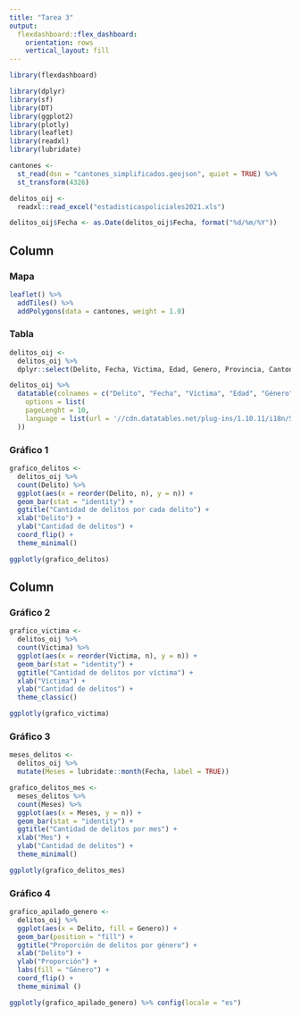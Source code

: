 ---
title: "Tarea 3"
output: 
  flexdashboard::flex_dashboard:
    orientation: rows
    vertical_layout: fill
---

```{r setup, include=FALSE}
library(flexdashboard)
```

```{r carga-paquetes, include=FALSE}
library(dplyr)
library(sf)
library(DT)
library(ggplot2)
library(plotly)
library(leaflet)
library(readxl)
library(lubridate)
```

```{r}
cantones <-
  st_read(dsn = "cantones_simplificados.geojson", quiet = TRUE) %>%
  st_transform(4326)
```

```{r}
delitos_oij <-
  readxl::read_excel("estadisticaspoliciales2021.xls")
```

```{r}
delitos_oij$Fecha <- as.Date(delitos_oij$Fecha, format("%d/%m/%Y"))
```

Column {data-width=550}
-----------------------------------------------------------------------

### Mapa

```{r}
leaflet() %>%
  addTiles() %>%
  addPolygons(data = cantones, weight = 1.0)
```

### Tabla

```{r}
delitos_oij <-
  delitos_oij %>%
  dplyr::select(Delito, Fecha, Victima, Edad, Genero, Provincia, Canton)
```

```{r}
delitos_oij %>%
  datatable(colnames = c("Delito", "Fecha", "Víctima", "Edad", "Género", "Provincia", "Cantón"),
    options = list(
    pageLenght = 10,
    language = list(url = '//cdn.datatables.net/plug-ins/1.10.11/i18n/Spanish.json')
  ))
```

### Gráfico 1

```{r grafico-delitos, message=FALSE, echo=FALSE}
grafico_delitos <-
  delitos_oij %>%
  count(Delito) %>%
  ggplot(aes(x = reorder(Delito, n), y = n)) +
  geom_bar(stat = "identity") +
  ggtitle("Cantidad de delitos por cada delito") +
  xlab("Delito") +
  ylab("Cantidad de delitos") +
  coord_flip() +
  theme_minimal()
```

```{r lectura-grafico-delitos, message=FALSE, echo=FALSE}
ggplotly(grafico_delitos)
```

Column {data-width=450}
-----------------------------------------------------------------------

### Gráfico 2

```{r grafico-victimas, message=FALSE, echo=FALSE}
grafico_victima <-
  delitos_oij %>%
  count(Victima) %>%
  ggplot(aes(x = reorder(Victima, n), y = n)) +
  geom_bar(stat = "identity") +
  ggtitle("Cantidad de delitos por víctima") +
  xlab("Víctima") +
  ylab("Cantidad de delitos") +
  theme_classic()
```

```{r lectura-grafico-victimas, message=FALSE, echo=FALSE}
ggplotly(grafico_victima)
```

### Gráfico 3

```{r datos-meses, message=FALSE, echo=FALSE}
meses_delitos <-
  delitos_oij %>%
  mutate(Meses = lubridate::month(Fecha, label = TRUE))
```

```{r grafico-delitos-mes, message=FALSE, echo=FALSE}
grafico_delitos_mes <-
  meses_delitos %>%
  count(Meses) %>%
  ggplot(aes(x = Meses, y = n)) +
  geom_bar(stat = "identity") +
  ggtitle("Cantidad de delitos por mes") +
  xlab("Mes") +
  ylab("Cantidad de delitos") +
  theme_minimal()
```

```{r lectura-grafico-delitos-mes, message=FALSE, echo=FALSE}
ggplotly(grafico_delitos_mes)
```

### Gráfico 4

```{r grafico-apilado-genero, message=FALSE, echo=FALSE}
grafico_apilado_genero <-
  delitos_oij %>%
  ggplot(aes(x = Delito, fill = Genero)) +
  geom_bar(position = "fill") +
  ggtitle("Proporción de delitos por género") +
  xlab("Delito") +
  ylab("Proporción") +
  labs(fill = "Género") +
  coord_flip() +
  theme_minimal ()
```

```{r}
ggplotly(grafico_apilado_genero) %>% config(locale = "es")
```

